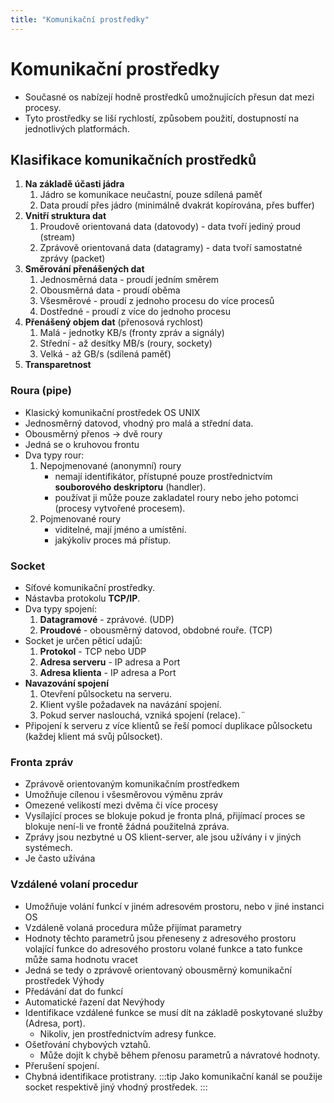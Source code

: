 ```yaml
---
title: "Komunikační prostředky"
---
```


# Komunikační prostředky
- Současné os nabízejí hodně prostředků umožnujících přesun dat mezi procesy.
- Tyto prostředky se liší rychlostí, způsobem použití, dostupností na jednotlivých platformách.

## Klasifikace komunikačních prostředků 
1. **Na základě účasti jádra**
    1. Jádro se komunikace neučastní, pouze sdílená paměť
    1. Data proudí přes jádro (minimálně dvakrát kopírována, přes buffer)
1. **Vnitří struktura dat**
    1. Proudově orientovaná data (datovody) - data tvoří jediný proud (stream)
    1. Zprávově orientovaná data (datagramy) - data tvoří samostatné zprávy (packet)
1. **Směrování přenášených dat** 
    1. Jednosměrná data - proudí jedním směrem
    1. Obousměrná data - proudí oběma 
    1. Všesměrové - proudí z jednoho procesu do více procesů
    1. Dostředné - proudí z více do jednoho procesu
1. **Přenášený objem dat** (přenosová rychlost)
    1. Malá - jednotky KB/s (fronty zpráv a signály)
    1. Střední - až desítky MB/s (roury, sockety)
    1. Velká - až GB/s (sdílená paměť)
1. **Transparetnost**

### Roura (pipe)
- Klasický komunikační prostředek OS UNIX
- Jednosměrný datovod, vhodný pro malá a střední data.
- Obousměrný přenos -> dvě roury
- Jedná se o kruhovou frontu
- Dva typy rour:
    1. Nepojmenované (anonymní) roury 
        - nemají identifikátor, přístupné pouze prostřednictvím **souborového deskriptoru** (handler).
        - používat ji může pouze zakladatel roury nebo jeho potomci (procesy vytvořené procesem).
    1. Pojmenované roury 
        - viditelné, mají jméno a umístění.
        - jakýkoliv proces má přístup. 

### Socket
- Síťové komunikační prostředky.
- Nástavba protokolu **TCP/IP**.
- Dva typy spojení: 
    1. **Datagramové** - zprávové. (UDP)
    1. **Proudové** - obousměrný datovod, obdobné rouře. (TCP)
- Socket je určen pěticí udajů:
    1. **Protokol** - TCP nebo UDP
    1. **Adresa serveru** - IP adresa a Port 
    1. **Adresa klienta** - IP adresa a Port 
- **Navazování spojení**
    1. Otevření půlsocketu na serveru.
    1. Klient vyšle požadavek na navázání spojení.
    1. Pokud server naslouchá, vzniká spojení (relace).¨
- Připojení k serveru z více klientů se řeší pomocí duplikace půlsocketu (každej klient má svůj půlsocket).

### Fronta zpráv
- Zprávově orientovaným komunikačním prostředkem
- Umožňuje cílenou i všesměrovou výměnu zpráv
- Omezené velikostí mezi dvěma či více procesy
- Vysílající proces se blokuje pokud je fronta plná, přijímací proces se blokuje není-li ve frontě žádná použitelná zpráva.
- Zprávy jsou nezbytné u OS klient-server, ale jsou užívány i v jiných systémech.
- Je často užívána
### Vzdálené volaní procedur
- Umožňuje volání funkcí v jiném adresovém prostoru, nebo v jiné instanci OS
- Vzdáleně volaná procedura může přijímat parametry
- Hodnoty těchto parametrů jsou přeneseny z adresového prostoru volající funkce do adresového prostoru volané funkce a tato funkce může sama hodnotu vracet
- Jedná se tedy o zprávově orientovaný obousměrný komunikační prostředek
Výhody
- Předávání dat do funkcí
- Automatické řazení dat
Nevýhody
- Identifikace vzdálené funkce se musí dít na základě poskytované služby (Adresa, port).
    - Nikoliv, jen prostřednictvím adresy funkce.
- Ošetřování chybových vztahů.
    - Může dojít k chybě během přenosu parametrů a návratové hodnoty.
- Přerušení spojení.
- Chybná identifikace protistrany.
:::tip
Jako komunikační kanál se použije socket respektivě jiný vhodný prostředek.
:::